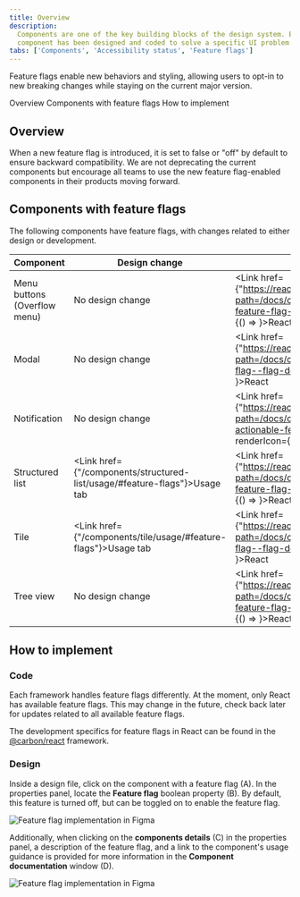 ```yaml
---
title: Overview
description:
  Components are one of the key building blocks of the design system. Each
  component has been designed and coded to solve a specific UI problem.
tabs: ['Components', 'Accessibility status', 'Feature flags']
---
```



<PageDescription>

Feature flags enable new behaviors and styling, allowing users to opt-in to new
breaking changes while staying on the current major version.

</PageDescription>

<AnchorLinks>

<AnchorLink>Overview</AnchorLink>
<AnchorLink>Components with feature flags</AnchorLink>
<AnchorLink>How to implement</AnchorLink>

</AnchorLinks>

## Overview

When a new feature flag is introduced, it is set to false or "off" by default to
ensure backward compatibility. We are not deprecating the current components but
encourage all teams to use the new feature flag-enabled components in their
products moving forward.

## Components with feature flags

The following components have feature flags, with changes related to either
design or development.

| Component                    | Design change                                                                    | Code change                                                                                                                                                                                   |
| ---------------------------- | -------------------------------------------------------------------------------- | --------------------------------------------------------------------------------------------------------------------------------------------------------------------------------------------- |
| Menu buttons (Overflow menu) | No design change                                                                 | <Link href={"https://react.carbondesignsystem.com/?path=/docs/components-overflowmenu-feature-flag--flag-details"} renderIcon={() => <Launch aria-label="Launch" />}>React</Link>             |
| Modal                        | No design change                                                                 | <Link href={"https://react.carbondesignsystem.com/?path=/docs/components-modal-feature-flag--flag-details"} renderIcon={() => <Launch aria-label="Launch" />}>React</Link>                    |
| Notification                 | No design change                                                                 | <Link href={"https://react.carbondesignsystem.com/?path=/docs/components-notifications-actionable-feature-flag--flag-details"} renderIcon={() => <Launch aria-label="Launch" />}>React</Link> |
| Structured list              | <Link href={"/components/structured-list/usage/#feature-flags"}>Usage tab</Link> | <Link href={"https://react.carbondesignsystem.com/?path=/docs/components-structuredlist-feature-flag--flag-details"} renderIcon={() => <Launch aria-label="Launch" />}>React</Link>           |
| Tile                         | <Link href={"/components/tile/usage/#feature-flags"}>Usage tab</Link>            | <Link href={"https://react.carbondesignsystem.com/?path=/docs/components-tile-feature-flag--flag-details"} renderIcon={() => <Launch aria-label="Launch" />}>React</Link>                     |
| Tree view                    | No design change                                                                 | <Link href={"https://react.carbondesignsystem.com/?path=/docs/components-treeview-feature-flag--flag-details"} renderIcon={() => <Launch aria-label="Launch" />}>React</Link>                 |

## How to implement

### Code

Each framework handles feature flags differently. At the moment, only React has
available feature flags. This may change in the future, check back later for
updates related to all available feature flags.

<Title>React</Title>

The development specifics for feature flags in React can be found in the
[@carbon/react](https://react.carbondesignsystem.com/?path=/docs/getting-started-feature-flags--overview)
framework.

### Design

Inside a design file, click on the component with a feature flag (A). In the
properties panel, locate the **Feature flag** boolean property (B). By default,
this feature is turned off, but can be toggled on to enable the feature flag.

<Row>
<Column colLg={8}>

![Feature flag implementation in Figma](images/feature-flag-implementation-1.png)

</Column>
</Row>

Additionally, when clicking on the **components details** (C) in the properties
panel, a description of the feature flag, and a link to the component's usage
guidance is provided for more information in the **Component documentation**
window (D).

<Row>
<Column colLg={8}>

![Feature flag implementation in Figma](images/feature-flag-implementation-2.png)

</Column>
</Row>
